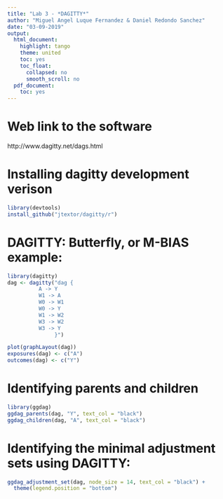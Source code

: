 ---
title: "Lab 3 - *DAGITTY*"
author: "Miguel Angel Luque Fernandez & Daniel Redondo Sanchez"
date: "03-09-2019"
output:
  html_document:
    highlight: tango
    theme: united
    toc: yes
    toc_float:
      collapsed: no
      smooth_scroll: no
  pdf_document:
    toc: yes
---


# Web link to the software

http://www.dagitty.net/dags.html

# Installing dagitty development verison

```{r, eval = FALSE}
library(devtools)
install_github("jtextor/dagitty/r")
```

# DAGITTY: Butterfly, or M-BIAS example: 
```{r}
library(dagitty)
dag <- dagitty("dag {
          A -> Y
          W1 -> A
          W0 -> W1
          W0 -> Y
          W1 -> W2
          W3 -> W2
          W3 -> Y
               }")
```

```{r}
plot(graphLayout(dag))
exposures(dag) <- c("A")
outcomes(dag) <- c("Y")
```

# Identifying parents and children

```{r}
library(ggdag)
ggdag_parents(dag, "Y", text_col = "black")
ggdag_children(dag, "A", text_col = "black")
```

# Identifying the minimal adjustment sets using DAGITTY:

```{r}
ggdag_adjustment_set(dag, node_size = 14, text_col = "black") + 
  theme(legend.position = "bottom")
```
